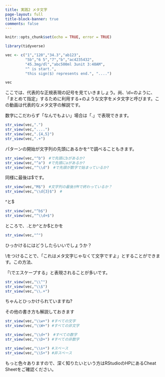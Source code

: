 ```yaml
---
title: 実践2 メタ文字
page-layout: full
title-block-banner: true
comments: false
---
```


```r
knitr::opts_chunk$set(echo = TRUE, error = TRUE)
```

```r
library(tidyverse)
```

```r
vec <- c("1","120","34.3","ab123", 
         "5b","6 5","7","b","ac4235432",
         "45.3mg/dl","abc500ml 3unit 3:40AM",
         "^ is start.",
         "this sign($) represents end.", "....")

vec
```

ここでは、代表的な正規表現の記号を見ていきましょう。尚、\\d+のように、「まとめて指定」するために利用する\や+のような文字をメタ文字と呼びます。この動画は代表的なメタ文字の解説です。

数字にこだわらず「なんでもよい」場合は「.」で表現できます。

```r
str_view(vec,".")
str_view(vec,"....")
str_view(vec,".{4,5}")
str_view(vec,".+")
```

パターンの開始が文字列の先頭にあるかを^で調べることもきます。

```r
str_view(vec,"^b")　#で先頭にbがあるか?
str_view(vec,"^a")　#で先頭にaがあるか?
str_view(vec,"^\\d")　#で先頭が数字で始まっているか?
```

同様に最後は$です。

```r
str_view(vec,"M$")　#文字列の最後がMで終わっているか？
str_view(vec,"\\d{3}$")　#
```

^と$

```r
str_view(vec,"^b$")
str_view(vec,"^\\d+$")
```

ところで、.とか^とか$とかを

```r
str_view(vec,"^")
```

ひっかけるにはどうしたらいいでしょうか？

\\をつけることで、「これはメタ文字じゃなくて文字ですよ」とすることができます。この方法、

「\\でエスケープする」と表現されることが多いです。

```r
str_view(vec,"\\^")
str_view(vec,"\\$")
str_view(vec,"\\.+")
```

ちゃんとひっかけられていますね?

その他の書き方も解説しておきます

```r
str_view(vec,"\\w+") #すべての文字
str_view(vec,"\\W+") #すべての非文字

str_view(vec,"\\d+")　#すべての数字
str_view(vec,"\\D+") #すべての非数字

str_view(vec,"\\s+") #スペース
str_view(vec,"\\S+") #非スペース
```

もっと色々ありますので、深く知りたいという方はRStudioのHPにあるCheat Sheetをご確認ください。

